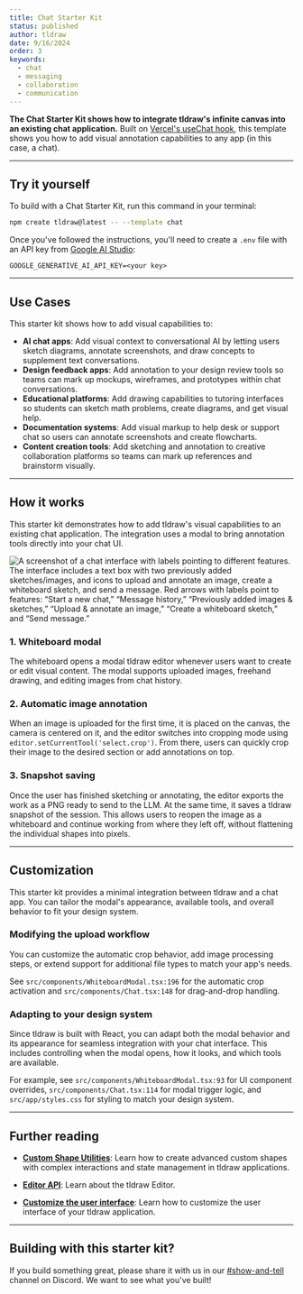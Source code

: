 ```yaml
---
title: Chat Starter Kit
status: published
author: tldraw
date: 9/16/2024
order: 3
keywords:
  - chat
  - messaging
  - collaboration
  - communication
---
```


**The Chat Starter Kit shows how to integrate tldraw's infinite canvas into an existing chat application.** Built on [Vercel's useChat hook](https://ai-sdk.dev/docs/reference/ai-sdk-ui/use-chat), this template shows you how to add visual annotation capabilities to any app (in this case, a chat).

<StarterKitEmbed id="chat" />

---

## Try it yourself

To build with a Chat Starter Kit, run this command in your terminal:

```bash
npm create tldraw@latest -- --template chat
```

Once you've followed the instructions, you'll need to create a `.env` file with an API key from [Google AI Studio](https://aistudio.google.com/apikey):

```
GOOGLE_GENERATIVE_AI_API_KEY=<your key>
```

---

## Use Cases

This starter kit shows how to add visual capabilities to:

- **AI chat apps**: Add visual context to conversational AI by letting users sketch diagrams, annotate screenshots, and draw concepts to supplement text conversations.
- **Design feedback apps**: Add annotation to your design review tools so teams can mark up mockups, wireframes, and prototypes within chat conversations.
- **Educational platforms**: Add drawing capabilities to tutoring interfaces so students can sketch math problems, create diagrams, and get visual help.
- **Documentation systems**: Add visual markup to help desk or support chat so users can annotate screenshots and create flowcharts.
- **Content creation tools**: Add sketching and annotation to creative collaboration platforms so teams can mark up references and brainstorm visually.

---

## How it works

This starter kit demonstrates how to add tldraw's visual capabilities to an existing chat application. The integration uses a modal to bring annotation tools directly into your chat UI.

![A screenshot of a chat interface with labels pointing to different features. The interface includes a text box with two previously added sketches/images, and icons to upload and annotate an image, create a whiteboard sketch, and send a message. Red arrows with labels point to features: “Start a new chat,” “Message history,” “Previously added images & sketches,” “Upload & annotate an image,” “Create a whiteboard sketch,” and “Send message.”](/images/starter-kits/chat-screenshot.png)

### 1. Whiteboard modal

The whiteboard opens a modal tldraw editor whenever users want to create or edit visual content. The modal supports uploaded images, freehand drawing, and editing images from chat history.

### 2. Automatic image annotation

When an image is uploaded for the first time, it is placed on the canvas, the camera is centered on it, and the editor switches into cropping mode using `editor.setCurrentTool('select.crop')`. From there, users can quickly crop their image to the desired section or add annotations on top.

### 3. Snapshot saving

Once the user has finished sketching or annotating, the editor exports the work as a PNG ready to send to the LLM. At the same time, it saves a tldraw snapshot of the session. This allows users to reopen the image as a whiteboard and continue working from where they left off, without flattening the individual shapes into pixels.

---

## Customization

This starter kit provides a minimal integration between tldraw and a chat app. You can tailor the modal's appearance, available tools, and overall behavior to fit your design system.

### Modifying the upload workflow

You can customize the automatic crop behavior, add image processing steps, or extend support for additional file types to match your app's needs.

See `src/components/WhiteboardModal.tsx:196` for the automatic crop activation and `src/components/Chat.tsx:148` for drag-and-drop handling.

### Adapting to your design system

Since tldraw is built with React, you can adapt both the modal behavior and its appearance for seamless integration with your chat interface. This includes controlling when the modal opens, how it looks, and which tools are available.

For example, see `src/components/WhiteboardModal.tsx:93` for UI component overrides, `src/components/Chat.tsx:114` for modal trigger logic, and `src/app/styles.css` for styling to match your design system.

---

## Further reading

- **[Custom Shape Utilities](/docs/shapes#Custom-shapes-1)**: Learn how to create advanced custom shapes with complex interactions and state management in tldraw applications.

- **[Editor API](/docs/editor)**: Learn about the tldraw Editor.

- **[Customize the user interface](/docs/user-interface)**: Learn how to customize the user interface of your tldraw application.

---

## Building with this starter kit?

If you build something great, please share it with us in our [#show-and-tell](https://discord.tldraw.com/?utm_source=docs&utm_medium=organic&utm_campaign=sociallink) channel on Discord. We want to see what you've built!
